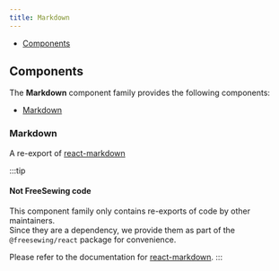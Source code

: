 ```yaml
---
title: Markdown
---
```



<DocusaurusDoc>

- [Components](#components)

## Components

The **Markdown** component family provides the following components:

- [Markdown](#markdown)

### Markdown

A re-export of [react-markdown][rm]

:::tip

#### Not FreeSewing code

This component family only contains re-exports of code by other maintainers.\
Since they are a dependency, we provide them as part of the <code>@freesewing/react</code> package for convenience.

Please refer to the documentation for [react-markdown][rm].
:::

</DocusaurusDoc>

[rm]: https://github.com/remarkjs/react-markdown
